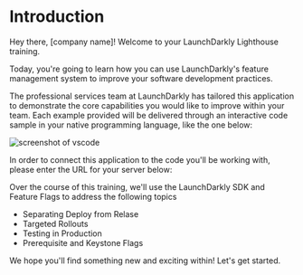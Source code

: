 
# Introduction

Hey there, [company name]! Welcome to your LaunchDarkly Lighthouse training.

Today, you're going to learn how you can use LaunchDarkly's feature management system to improve your software development practices.

The professional services team at LaunchDarkly has tailored this application to demonstrate the core capabilities you would like to improve within your team. Each example provided will be delivered through an interactive code sample in your native programming language, like the one below:

![screenshot of vscode](/images/interactive-code-sample.png)

In order to connect this application to the code you'll be working with, please enter the URL for your server below:

<APIServerInput />

Over the course of this training, we'll use the LaunchDarkly SDK and Feature Flags to address the following topics

- Separating Deploy from Relase
- Targeted Rollouts
- Testing in Production
- Prerequisite and Keystone Flags

We hope you'll find something new and exciting within! Let's get started.